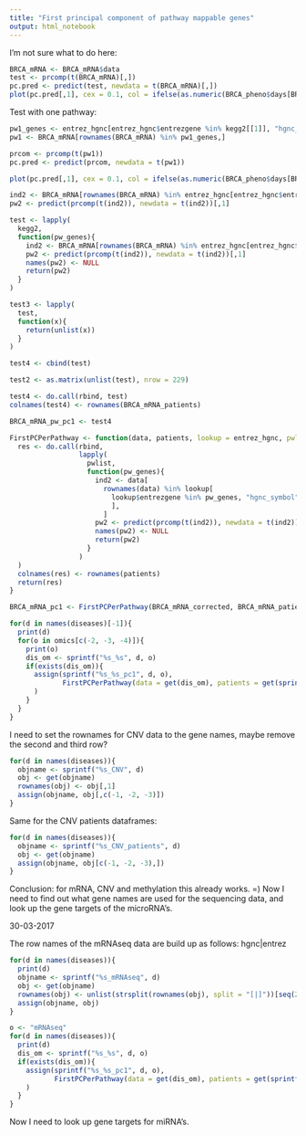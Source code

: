 ```yaml
---
title: "First principal component of pathway mappable genes"
output: html_notebook
---
```


I'm not sure what to do here:
```r
BRCA_mRNA <- BRCA_mRNA$data
test <- prcomp(t(BRCA_mRNA)[,])
pc.pred <- predict(test, newdata = t(BRCA_mRNA)[,])
plot(pc.pred[,1], cex = 0.1, col = ifelse(as.numeric(BRCA_pheno$days[BRCA_mRNA_patients$patient_id]) < 300, "red", "green"))
```
Test with one pathway:
```r
pw1_genes <- entrez_hgnc[entrez_hgnc$entrezgene %in% kegg2[[1]], "hgnc_symbol"]
pw1 <- BRCA_mRNA[rownames(BRCA_mRNA) %in% pw1_genes,]

prcom <- prcomp(t(pw1))
pc.pred <- predict(prcom, newdata = t(pw1))

plot(pc.pred[,1], cex = 0.1, col = ifelse(as.numeric(BRCA_pheno$days[BRCA_mRNA_patients$patient_id]) < 300, "red", "green"))
```
```r
ind2 <- BRCA_mRNA[rownames(BRCA_mRNA) %in% entrez_hgnc[entrez_hgnc$entrezgene %in% kegg2[[2]], "hgnc_symbol"],]
pw2 <- predict(prcomp(t(ind2)), newdata = t(ind2))[,1]

test <- lapply(
  kegg2,
  function(pw_genes){
    ind2 <- BRCA_mRNA[rownames(BRCA_mRNA) %in% entrez_hgnc[entrez_hgnc$entrezgene %in% pw_genes, "hgnc_symbol"],]
    pw2 <- predict(prcomp(t(ind2)), newdata = t(ind2))[,1]
    names(pw2) <- NULL
    return(pw2)
  }
)

test3 <- lapply(
  test,
  function(x){
    return(unlist(x))
  }
)

test4 <- cbind(test)

test2 <- as.matrix(unlist(test), nrow = 229)

test4 <- do.call(rbind, test)
colnames(test4) <- rownames(BRCA_mRNA_patients)

BRCA_mRNA_pw_pc1 <- test4
```

```r
FirstPCPerPathway <- function(data, patients, lookup = entrez_hgnc, pwlist = kegg2){
  res <- do.call(rbind, 
                 lapply(
                   pwlist,
                   function(pw_genes){
                     ind2 <- data[
                       rownames(data) %in% lookup[
                         lookup$entrezgene %in% pw_genes, "hgnc_symbol"
                         ],
                       ]
                     pw2 <- predict(prcomp(t(ind2)), newdata = t(ind2))[,1]
                     names(pw2) <- NULL
                     return(pw2)
                   }
                 )
  )
  colnames(res) <- rownames(patients)
  return(res)
}
```

```r
BRCA_mRNA_pc1 <- FirstPCPerPathway(BRCA_mRNA_corrected, BRCA_mRNA_patients)
```

```r
for(d in names(diseases)[-1]){
  print(d)
  for(o in omics[c(-2, -3, -4)]){
    print(o)
    dis_om <- sprintf("%s_%s", d, o)
    if(exists(dis_om)){
      assign(sprintf("%s_%s_pc1", d, o), 
             FirstPCPerPathway(data = get(dis_om), patients = get(sprintf("%s_patients", dis_om)))
      )
    }
  }
}
```
I need to set the rownames for CNV data to the gene names, maybe remove the second and third row?

```r
for(d in names(diseases)){
  objname <- sprintf("%s_CNV", d)
  obj <- get(objname)
  rownames(obj) <- obj[,1]
  assign(objname, obj[,c(-1, -2, -3)])
}
```
Same for the CNV patients dataframes:

```r
for(d in names(diseases)){
  objname <- sprintf("%s_CNV_patients", d)
  obj <- get(objname)
  assign(objname, obj[c(-1, -2, -3),])
}
```

Conclusion: for mRNA, CNV and methylation this already works. =) Now I need to find out what gene names are used for the sequencing data, and look up the gene targets of the microRNA's.

30-03-2017

The row names of the mRNAseq data are build up as follows: hgnc|entrez

```r
for(d in names(diseases)){
  print(d)
  objname <- sprintf("%s_mRNAseq", d)
  obj <- get(objname)
  rownames(obj) <- unlist(strsplit(rownames(obj), split = "[|]"))[seq(2, 2*nrow(obj), by = 2)]
  assign(objname, obj)
}
```

```r
o <- "mRNAseq"
for(d in names(diseases)){
  print(d)
  dis_om <- sprintf("%s_%s", d, o)
  if(exists(dis_om)){
    assign(sprintf("%s_%s_pc1", d, o), 
           FirstPCPerPathway(data = get(dis_om), patients = get(sprintf("%s_patients", dis_om)), mseq = TRUE)
    )
  }
}
```

Now I need to look up gene targets for miRNA's.